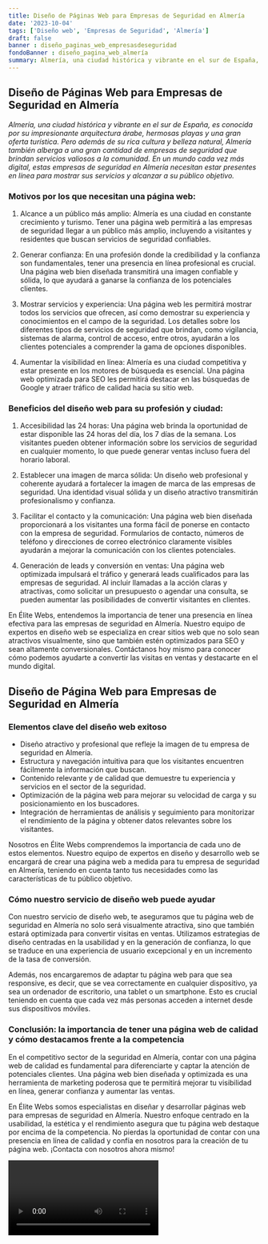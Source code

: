 ```yaml
---
title: Diseño de Páginas Web para Empresas de Seguridad en Almería
date: '2023-10-04'
tags: ['Diseño web', 'Empresas de Seguridad', 'Almería']
draft: false
banner : diseño_paginas_web_empresasdeseguridad
fondoBanner : diseño_pagina_web_almería
summary: Almería, una ciudad histórica y vibrante en el sur de España, es conocida por su impresionante arquitectura árabe, hermosas playas y una gran oferta turística. Pero además de su rica cultura y belleza natural, Almería también alberga a una gran cantidad de empresas de seguridad que brindan servicios valiosos a la comunidad. En un mundo cada vez más digital, estas empresas de seguridad en Almería necesitan estar presentes en línea para mostrar sus servicios y alcanzar a su público objetivo.
---
```


## Diseño de Páginas Web para Empresas de Seguridad en Almería

*Almería, una ciudad histórica y vibrante en el sur de España, es conocida por su impresionante arquitectura árabe, hermosas playas y una gran oferta turística. Pero además de su rica cultura y belleza natural, Almería también alberga a una gran cantidad de empresas de seguridad que brindan servicios valiosos a la comunidad. En un mundo cada vez más digital, estas empresas de seguridad en Almería necesitan estar presentes en línea para mostrar sus servicios y alcanzar a su público objetivo.*

### Motivos por los que necesitan una página web:

1. Alcance a un público más amplio: Almería es una ciudad en constante crecimiento y turismo. Tener una página web permitirá a las empresas de seguridad llegar a un público más amplio, incluyendo a visitantes y residentes que buscan servicios de seguridad confiables.

2. Generar confianza: En una profesión donde la credibilidad y la confianza son fundamentales, tener una presencia en línea profesional es crucial. Una página web bien diseñada transmitirá una imagen confiable y sólida, lo que ayudará a ganarse la confianza de los potenciales clientes.

3. Mostrar servicios y experiencia: Una página web les permitirá mostrar todos los servicios que ofrecen, así como demostrar su experiencia y conocimientos en el campo de la seguridad. Los detalles sobre los diferentes tipos de servicios de seguridad que brindan, como vigilancia, sistemas de alarma, control de acceso, entre otros, ayudarán a los clientes potenciales a comprender la gama de opciones disponibles.

4. Aumentar la visibilidad en línea: Almería es una ciudad competitiva y estar presente en los motores de búsqueda es esencial. Una página web optimizada para SEO les permitirá destacar en las búsquedas de Google y atraer tráfico de calidad hacia su sitio web.

### Beneficios del diseño web para su profesión y ciudad:

1. Accesibilidad las 24 horas: Una página web brinda la oportunidad de estar disponible las 24 horas del día, los 7 días de la semana. Los visitantes pueden obtener información sobre los servicios de seguridad en cualquier momento, lo que puede generar ventas incluso fuera del horario laboral.

2. Establecer una imagen de marca sólida: Un diseño web profesional y coherente ayudará a fortalecer la imagen de marca de las empresas de seguridad. Una identidad visual sólida y un diseño atractivo transmitirán profesionalismo y confianza.

3. Facilitar el contacto y la comunicación: Una página web bien diseñada proporcionará a los visitantes una forma fácil de ponerse en contacto con la empresa de seguridad. Formularios de contacto, números de teléfono y direcciones de correo electrónico claramente visibles ayudarán a mejorar la comunicación con los clientes potenciales.

4. Generación de leads y conversión en ventas: Una página web optimizada impulsará el tráfico y generará leads cualificados para las empresas de seguridad. Al incluir llamadas a la acción claras y atractivas, como solicitar un presupuesto o agendar una consulta, se pueden aumentar las posibilidades de convertir visitantes en clientes.

En Élite Webs, entendemos la importancia de tener una presencia en línea efectiva para las empresas de seguridad en Almería. Nuestro equipo de expertos en diseño web se especializa en crear sitios web que no solo sean atractivos visualmente, sino que también estén optimizados para SEO y sean altamente conversionales. Contáctanos hoy mismo para conocer cómo podemos ayudarte a convertir las visitas en ventas y destacarte en el mundo digital.

<GifSeo />

<Cta />

## Diseño de Página Web para Empresas de Seguridad en Almería

### Elementos clave del diseño web exitoso

- Diseño atractivo y profesional que refleje la imagen de tu empresa de seguridad en Almería.
- Estructura y navegación intuitiva para que los visitantes encuentren fácilmente la información que buscan.
- Contenido relevante y de calidad que demuestre tu experiencia y servicios en el sector de la seguridad.
- Optimización de la página web para mejorar su velocidad de carga y su posicionamiento en los buscadores.
- Integración de herramientas de análisis y seguimiento para monitorizar el rendimiento de la página y obtener datos relevantes sobre los visitantes.

Nosotros en Élite Webs comprendemos la importancia de cada uno de estos elementos. Nuestro equipo de expertos en diseño y desarrollo web se encargará de crear una página web a medida para tu empresa de seguridad en Almería, teniendo en cuenta tanto tus necesidades como las características de tu público objetivo. 

### Cómo nuestro servicio de diseño web puede ayudar

Con nuestro servicio de diseño web, te aseguramos que tu página web de seguridad en Almería no solo será visualmente atractiva, sino que también estará optimizada para convertir visitas en ventas. Utilizamos estrategias de diseño centradas en la usabilidad y en la generación de confianza, lo que se traduce en una experiencia de usuario excepcional y en un incremento de la tasa de conversión.

Además, nos encargaremos de adaptar tu página web para que sea responsive, es decir, que se vea correctamente en cualquier dispositivo, ya sea un ordenador de escritorio, una tablet o un smartphone. Esto es crucial teniendo en cuenta que cada vez más personas acceden a internet desde sus dispositivos móviles.

### Conclusión: la importancia de tener una página web de calidad y cómo destacamos frente a la competencia

En el competitivo sector de la seguridad en Almería, contar con una página web de calidad es fundamental para diferenciarte y captar la atención de potenciales clientes. Una página web bien diseñada y optimizada es una herramienta de marketing poderosa que te permitirá mejorar tu visibilidad en línea, generar confianza y aumentar las ventas.

En Élite Webs somos especialistas en diseñar y desarrollar páginas web para empresas de seguridad en Almería. Nuestro enfoque centrado en la usabilidad, la estética y el rendimiento asegura que tu página web destaque por encima de la competencia. No pierdas la oportunidad de contar con una presencia en línea de calidad y confía en nosotros para la creación de tu página web. ¡Contacta con nosotros ahora mismo!

<Video />

<CtaBot job='Empresas de Seguridad' city='Almería'/>

<Gmaps query='Almería+españa+maps' />